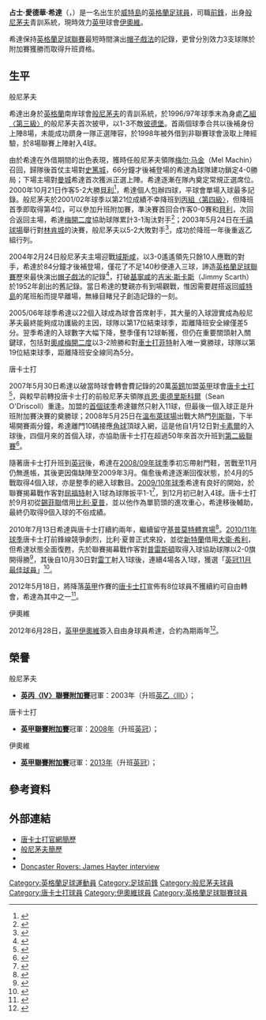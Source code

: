 {{noteTA|G1=足球|G2=FAcup
|T=zh-hans:詹姆士·黑特; zh-hk:占士·希達;
|1=zh-hans:詹姆士·黑特; zh-hk:占士·希達;
|2=zh-hans:詹姆士·爱德华·黑特; zh-hk:占士·愛德華·希達;
|3=zh-hans:黑特; zh-hk:希達;
|4=zh-hans:比利·夏普; zh-hk:比利·沙柏;
}}
{{Infobox football biography 2
| playername          = 占士·希達<br />''James Hayter''
| image               = [[File:James_Hayter_footballer_May_2014.jpg|160px]]
| caption             = 
| fullname            = James Edward Hayter
| dateofbirth         = {{birth date and age|1979|4|9}}
| cityofbirth         = [[怀特岛郡|怀特岛郡]][[w:en:Sandown|桑当]]
| countryofbirth      = {{UK}}
| height              = {{height|ft=5|in=9}}
| position            = [[前鋒_(足球)|前鋒]]
| currentclub         = [[约维尔足球俱乐部|伊奧維]]
| clubnumber          = 9
| youthyears1         = 
| youthclubs1         = [[伯恩茅斯足球俱乐部|般尼茅夫]]
| years1              = 1996−2007
| clubs1              = [[伯恩茅斯足球俱乐部|般尼茅夫]]
| caps1               = 359
| goals1              = 93
| years2              = 1998−1999
| clubs2              = → {{Link-en|沙尼斯貝利足球會|Salisbury City F.C.|沙尼斯貝利}} 
| caps2               = 8
| goals2              = 4
| years3              = 2007−2012
| clubs3              = [[唐卡斯特流浪足球俱乐部|唐卡士打]]
| caps3               = 162
| goals3              = 33
| years4              = 2012−
| clubs4              = [[约维尔足球俱乐部|伊奧維]]
| caps4               = 118
| goals4              = 25
| totalcaps           = 
| totalgoals          = 
| nationalyears1      = 
| nationalteam1       = 
| nationalcaps1       = 
| nationalgoals1      = 
| medaltemplates      = 
| club-update         = 2015年4月18日 (六) 07:44 (UTC)
| nationalteam-update = 
}}

'''占士·愛德華·希達'''（{{lang-en|'''James Edward Hayter'''}}，{{bd|1979年|4月9日|catIdx=Hayter, James}}）是一名出生於[[怀特岛郡|威特島]]的[[英格蘭|英格蘭]][[足球員|足球員]]，司職[[前鋒_(足球)|前鋒]]，出身[[伯恩茅斯足球俱乐部|般尼茅夫]]青訓系統，現時效力[[英甲|英甲]]球會[[约维尔足球俱乐部|伊奧維]]。

希達保持[[英格蘭足球聯賽|英格蘭足球聯賽]]最短時間演出[[帽子戲法|帽子戲法]]的記錄，更曾分別效力3支球隊於附加賽獲勝而取得升班資格。

==生平==
;般尼茅夫
希達出身於[[英格蘭|英格蘭]]南岸球會[[伯恩茅斯足球俱乐部|般尼茅夫]]的青訓系統，於1996/97年球季末為身處[[英格蘭足球聯賽|乙組〈第三級〉]]的般尼茅夫首次披甲，以1-3不敵[[皮特堡联足球俱乐部|彼德堡]]。首兩個球季合共以後補身份上陣8場，未能成功躋身一隊正選陣容，於1998年被外借到非聯賽球會{{Link-en|沙尼斯貝利足球會|Salisbury City F.C.|沙尼斯貝利}}汲取上陣經驗，於8場聯賽上陣射入4球。

由於希達在外借期間的出色表現，獲時任般尼茅夫領隊[[梅尔·马金|梅尔·马金]]（Mel Machin）召回，歸隊後首仗主場對[[斯托克城足球俱乐部|史篤城]]，66分鐘才後補登場的希達為球隊建功鎖定4-0勝局；下場主場對[[曼彻斯特城足球俱乐部|曼城]]希達首次獲派正選上陣。希達逐漸在隊內奠定常規正選席位。2000年10月21日作客5-2大勝[[貝里足球俱樂部|貝利]]<ref>{{cite news |language=en |url=http://news.bbc.co.uk/sport2/hi/football/eng_div_2/981351.stm |title=Bury 2-5 Bournemouth |publisher=''[[BBC_Sport|BBC Sport]]'' |date=2000-10-21 |accessdate=2010-12-10 |archive-date=2016-03-07 |archive-url=https://web.archive.org/web/20160307085410/http://news.bbc.co.uk/sport2/hi/football/eng_div_2/981351.stm |dead-url=no }}</ref>，希達個人包辦四球，平球會單場入球最多記錄。般尼茅夫於2001/02年球季以第21位成績不幸降班到[[英格蘭足球聯賽|丙組〈第四級〉]]，但降班首季即取得第4位，可以參加升班附加賽，準決賽首回合作客0-0賽和[[貝里足球俱樂部|貝利]]，次回合返回主場，希達[[梅開二度|梅開二度]]協助球隊累計3-1淘汰對手<ref>{{cite news |language=en |url=http://news.bbc.co.uk/sport2/hi/football/eng_div_3/3021281.stm |title=Cherries see off Bury |publisher=''[[BBC_Sport|BBC Sport]]'' |date=2003-05-13 |accessdate=2010-12-10 |archive-date=2017-12-01 |archive-url=https://web.archive.org/web/20171201132300/http://news.bbc.co.uk/sport2/hi/football/eng_div_3/3021281.stm |dead-url=no }}</ref>；2003年5月24日在[[千禧球場|千禧球場]]舉行對[[林肯城足球俱乐部|林肯城]]的決賽，般尼茅夫以5-2大敗對手<ref>{{cite news |language=en |url=http://news.bbc.co.uk/sport2/hi/football/eng_div_3/3051043.stm |title=Bournemouth win seals promotion |publisher=''[[BBC_Sport|BBC Sport]]'' |date=2003-05-24 |accessdate=2010-12-10 |archive-date=2020-12-02 |archive-url=https://web.archive.org/web/20201202170609/http://news.bbc.co.uk/sport2/hi/football/eng_div_3/3051043.stm |dead-url=no }}</ref>，成功於降班一年後重返乙組行列。

2004年2月24日般尼茅夫主場迎戰[[雷克斯汉姆足球俱乐部|域斯咸]]，以3-0遙遙領先只餘10人應戰的對手，希達於84分鐘才後補登場，僅花了不足140秒便連入三球，諦造[[英格蘭足球聯賽|英格蘭足球聯賽]]歷來最快演出[[帽子戲法|帽子戲法]]的記錄<ref>{{cite news |language=en |url=http://news.bbc.co.uk/sport2/hi/football/eng_div_2/3509597.stm |title=Hayter hits fastest treble |publisher=''[[BBC_Sport|BBC Sport]]'' |date=2004-02-23 |accessdate=2010-12-10 |archive-date=2013-05-21 |archive-url=https://www.webcitation.org/6GmGhrwgr?url=http://news.bbc.co.uk/sport2/hi/football/eng_div_2/3509597.stm |dead-url=no }}</ref>，打破[[吉林汉姆足球俱乐部|基寧咸]]的[[吉米·斯卡斯|吉米·斯卡斯]]（Jimmy Scarth）於1952年創出的舊記錄。當日希達的雙親亦有到場觀戰，惟因需要趕搭返回[[怀特岛郡|威特島]]的尾班船而提早離場，無緣目睹兒子創造記錄的一刻。

2005/06年球季希達以22個入球成為球會首席射手，其大量的入球證實成為般尼茅夫最終能夠成功護級的主因，球隊以第17位結束球季，距離降班安全線僅差5分。翌季希達的入球數字大幅下降，整季僅有12球斬獲，但仍在重要關頭射入關鍵球，包括對[[奥尔德姆足球俱乐部|奧咸]][[梅開二度|梅開二度]]以3-2險勝和對[[切斯特菲尔德足球俱乐部|車士打菲特]]射入唯一奠勝球，球隊以第19位結束球季，距離降班安全線同為5分。

;唐卡士打
2007年5月30日希達以破當時球會轉會費記錄的20萬[[英鎊|英鎊]]加盟[[英甲|英甲]]球會[[唐卡斯特流浪足球俱乐部|唐卡士打]]<ref name="Doncaster sign Cherries' Hayter">{{cite news |language=en |title=Doncaster sign Cherries' Hayter |url=http://news.bbc.co.uk/sport1/hi/football/teams/d/doncaster/6641603.stm |publisher=''[[BBC_Sport|BBC Sport]]'' |date=2007-05-29 |accessdate=2007-05-30 |archive-date=2007-09-04 |archive-url=https://web.archive.org/web/20070904053639/http://news.bbc.co.uk/sport1/hi/football/teams/d/doncaster/6641603.stm |dead-url=no }}</ref>，與較早前轉投唐卡士打的前般尼茅夫領隊[[肖恩·奧德里斯科爾|肖恩·奧德里斯科爾]]（Sean O'Driscoll）重逢。加盟的[[2007年至2008年英格蘭足球甲級聯賽|首個球季]]希達雖然只射入11球，但最後一個入球正是升班附加賽決賽的奠勝球；2008年5月25日在[[溫布萊球場|溫布萊球場]]出戰大熱門[[列斯聯足球會|列斯聯]]，下半場開賽兩分鐘，希達離門10碼接應[[角球|角球]]頂球入網，這是他自1月12日對[[卡莱尔联足球俱乐部|卡素爾]]的入球後，四個月來的首個入球，亦協助唐卡士打在超過50年來首次升班到[[英冠|第二級聯賽]]<ref>{{cite news |language=en |url=http://news.bbc.co.uk/sport2/hi/football/eng_div_2/7418498.stm |title=Doncaster 1-0 Leeds |publisher=''[[BBC_Sport|BBC Sport]]'' |date=2008-05-25 |accessdate=2010-12-10 |archive-date=2009-09-27 |archive-url=https://web.archive.org/web/20090927014245/http://news.bbc.co.uk/sport2/hi/football/eng_div_2/7418498.stm |dead-url=no }}</ref>。

隨著唐卡士打升班到[[英冠|英冠]]後，希達在[[2008年至2009年英格蘭足球冠軍聯賽|2008/09年球季]]季初忘帶射門鞋，苦戰至11月仍無進帳，其後更因傷缺陣至2009年3月。傷愈後希達逐漸回復狀態，於4月的5戰取得4個入球，亦是整季的總入球數目。[[2009年至2010年英格蘭足球冠軍聯賽|2009/10年球季]]希達有良好的開始，於聯賽揭幕戰作客對[[沃特福德足球俱乐部|屈福特]]射入1球為球隊扳平1-1<ref>{{cite news |language=en |url=http://news.bbc.co.uk/sport2/hi/football/eng_div_1/8186514.stm |title=Watford 1-1 Doncaster |publisher=''[[BBC_Sport|BBC Sport]]'' |date=2009-08-08 |accessdate=2010-12-10 |archive-date=2020-11-23 |archive-url=https://web.archive.org/web/20201123225340/http://news.bbc.co.uk/sport2/hi/football/eng_div_1/8186514.stm |dead-url=no }}</ref>，到12月初已射入4球。唐卡士打於9月初從[[谢菲尔德联足球俱乐部|錫菲聯]]借用[[比利·夏普|比利·夏普]]，並以他作為單箭頭的進攻重心，希達移後輔助，最終仍取得9個入球的不俗成績。

2010年7月13日希達與唐卡士打續約兩年，繼續留守[[基普莫特體育場|基普莫特體育場]]<ref>{{cite news |language=en |url=http://www.skysports.com/story/0,19528,11688_6259053,00.html |title=Hayter signs new Rovers deal |publisher=''Sky Sports'' |date=2010-07-13 |accessdate=2010-12-10}}</ref>。[[2010年至2011年英格蘭足球冠軍聯賽|2010/11年球季]]唐卡士打前鋒線競爭劇烈，比利·夏普正式來投，並從[[桑德兰足球俱乐部|新特蘭]]借用[[大衛·希利|大衛·希利]]，但希達狀態全面復甦，先於聯賽揭幕戰作客對[[普雷斯顿足球俱乐部|普雷斯頓]]取得入球協助球隊以2-0旗開得勝<ref>{{cite news |language=en |url=http://news.bbc.co.uk/sport2/hi/football/eng_div_1/8881662.stm |title=Preston 0-2 Doncaster |publisher=''[[BBC_Sport|BBC Sport]]'' |date=2010-08-07 |accessdate=2010-12-10 |archive-date=2020-05-31 |archive-url=https://web.archive.org/web/20200531102639/http://news.bbc.co.uk/sport2/hi/football/eng_div_1/8881662.stm |dead-url=no }}</ref>，其後自10月30日對[[雷丁足球俱乐部|雷丁]]射入1球後，連續4場各入1球，獲選「[[2010年至2011年英格蘭足球冠軍聯賽#每月最佳球員|英冠11月最佳球員]]」<ref>{{cite news |language=en |url=http://news.bbc.co.uk/sport2/hi/football/9273086.stm |title=Hayter named player of the month |publisher=''[[BBC_Sport|BBC Sport]]'' |date=2010-12-09 |accessdate=2010-12-10 |archive-date=2018-03-06 |archive-url=https://web.archive.org/web/20180306084844/http://news.bbc.co.uk/sport2/hi/football/9273086.stm |dead-url=no }}</ref>。

2012年5月18日，將降落[[英甲|英甲]]作賽的[[唐卡斯特流浪足球俱乐部|唐卡士打]]宣佈有8位球員不獲續約可自由轉會，希達為其中之一<ref>{{cite news |language=en |url=http://www.bbc.co.uk/sport/0/football/18117738 |title=Doncaster Rovers release James Hayter and John Oster |publisher=''[[BBC_Sport|BBC Sport]]'' |date=2012-05-18 |accessdate=2013-10-22 |archive-date=2012-05-22 |archive-url=https://web.archive.org/web/20120522073049/http://www.bbc.co.uk/sport/0/football/18117738 |dead-url=no }}</ref>。

;伊奧維
2012年6月28日，[[英甲|英甲]][[约维尔足球俱乐部|伊奧維]]簽入自由身球員希達，合約為期兩年<ref>{{cite news |language=en |url=http://www.bbc.co.uk/sport/0/football/18624812 |title=James Hayter and Jamie McAllister join Yeovil Town |publisher=''[[BBC_Sport|BBC Sport]]'' |date=2012-06-28 |accessdate=2013-10-22 |archive-date=2012-07-18 |archive-url=https://web.archive.org/web/20120718131305/http://www.bbc.co.uk/sport/0/football/18624812 |dead-url=no }}</ref>。

== 榮譽 ==
;般尼茅夫
*'''[[英格蘭足球聯賽#附加賽冠軍|英丙〈IV〉聯賽附加賽]]'''冠軍：2003年（升班[[英格蘭足球聯賽|英乙〈III〉]]）；

;唐卡士打
* '''[[英格蘭足球甲級聯賽#歷屆球季總結|英甲聯賽附加賽]]'''冠軍：[[2007年至2008年英格蘭足球甲級聯賽#附加賽|2008年]]（升班[[英冠|英冠]]）；

;伊奧維
* '''[[英格蘭足球甲級聯賽#歷屆球季總結|英甲聯賽附加賽]]'''冠軍：[[2012年至2013年英格蘭足球甲級聯賽#附加賽|2013年]]（升班[[英冠|英冠]]）；

== 參考資料 ==
{{reflist}}

== 外部連結 ==
*[https://web.archive.org/web/20090401220334/http://www.doncasterroversfc.co.uk/page/ProfilesDetail/0%2C%2C10329~8903%2C00.html 唐卡士打官網簡歷]
*[http://www.afcb.co.uk/page/ProfilesDetail/0,,10324~8903,00.html 般尼茅夫簡歷] {{Wayback|url=http://www.afcb.co.uk/page/ProfilesDetail/0,,10324~8903,00.html |date=20120215031103 }}
*{{soccerbase|id=10613|name=占士·希達}}
*[http://www.yorkshireeveningpost.co.uk/sport/Doncaster-Rovers-James-Hayter-interview.6424776.jp Doncaster Rovers: James Hayter interview] {{Wayback|url=http://www.yorkshireeveningpost.co.uk/sport/Doncaster-Rovers-James-Hayter-interview.6424776.jp |date=20100721043048 }}

{{DEFAULTSORT:Hayter, James}}
[[Category:英格蘭足球運動員|Category:英格蘭足球運動員]]
[[Category:足球前鋒|Category:足球前鋒]]
[[Category:般尼茅夫球員|Category:般尼茅夫球員]]
[[Category:唐卡士打球員|Category:唐卡士打球員]]
[[Category:伊奧維球員|Category:伊奧維球員]]
[[Category:英格蘭足球聯賽球員|Category:英格蘭足球聯賽球員]]